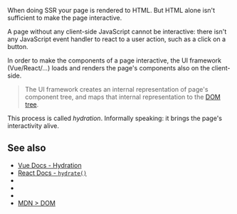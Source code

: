 
When doing <Link href="/server-side-rendering">SSR</Link> your page is rendered to HTML. But HTML alone isn't sufficient to make the page interactive.

A page without any client-side JavaScript cannot be interactive: there isn't any JavaScript event handler to react to a user action, such as a click on a button.

In order to make the components of a page interactive, the <Link href="/ui-frameworks">UI framework (Vue/React/...)</Link> loads and renders the page's components also on the client-side.

> The UI framework creates an internal representation of page's component tree, and maps that internal representation to the [DOM tree](https://developer.mozilla.org/en-US/docs/Web/API/Document_Object_Model).

This process is called *hydration*. Informally speaking: it brings the page's interactivity alive.


## See also

- [Vue Docs - Hydration](https://ssr.vuejs.org/guide/hydration.html)
- [React Docs - `hydrate()`](https://reactjs.org/docs/react-dom.html#hydrate)
- <Link href="/hydration-mismatch" />
- <Link href="/server-side-rendering" />
- <Link href="/ui-frameworks" />
- [MDN > DOM](https://developer.mozilla.org/en-US/docs/Web/API/Document_Object_Model)
